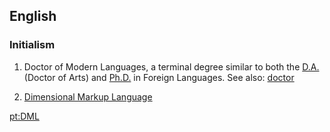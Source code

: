 ==English==

===Initialism===
{{head|en|initialism}}

# Doctor of Modern Languages, a terminal degree similar to both the [[D.A.]] (Doctor of Arts) and [[Ph.D.]] in Foreign Languages. See also: [[doctor]]
# {{label|en|computing}} [[dimensional markup language|Dimensional Markup Language]]

[[pt:DML]]